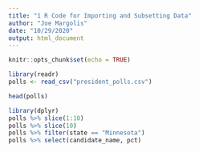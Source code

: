 ```yaml
---
title: "1 R Code for Importing and Subsetting Data"
author: "Joe Margolis"
date: "10/29/2020"
output: html_document
---
```


```r
knitr::opts_chunk$set(echo = TRUE)
```

```r
library(readr)
polls <- read_csv("president_polls.csv")
```
```r
head(polls)
```
```r
library(dplyr)
polls %>% slice(1:10)
polls %>% slice(10)
polls %>% filter(state == "Minnesota")
polls %>% select(candidate_name, pct)
```

